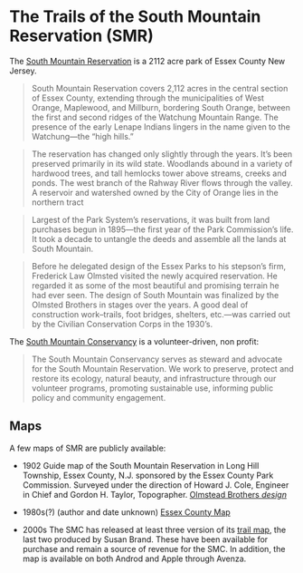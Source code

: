 # The Trails of the South Mountain Reservation (SMR)

The [South Mountain Reservation](https://essexcountyparks.org/parks/south-mountain-reservation) is a 2112 acre park of Essex County New Jersey.

> South Mountain Reservation covers 2,112 acres in the central section of Essex County, extending through the municipalities of West Orange, Maplewood, and Millburn,  bordering South Orange, between the first and second ridges of the Watchung Mountain Range. The presence of the early Lenape Indians lingers in the name given to the Watchung—the "high hills."

>  The reservation has changed only slightly through the years. It's been preserved primarily in its wild state. Woodlands abound in a variety of hardwood trees, and tall hemlocks tower above streams, creeks and ponds. The west branch of the Rahway River flows through the valley. A reservoir and watershed owned by the City of Orange lies in the northern tract

> Largest of the Park System's reservations, it was built from land purchases begun in 1895—the first year of the Park Commission's life.  It took a decade to untangle the deeds and assemble all the lands at South Mountain.

> Before he delegated design of the Essex Parks to his stepson's firm, Frederick Law Olmsted visited the newly acquired reservation.  He regarded it as some of the most beautiful and promising terrain he had ever seen.  The design of South Mountain was finalized by the Olmsted Brothers in stages over the years.  A good deal of construction work--trails, foot bridges, shelters, etc.—was carried out by the Civilian Conservation Corps in the 1930's.

The [South Mountain Conservancy](https://www.somocon.org/) is a volunteer-driven, non profit:

> The South Mountain Conservancy serves as steward and advocate for the South Mountain Reservation.  We work to preserve, protect and restore its ecology, natural beauty, and infrastructure through our volunteer programs, promoting sustainable use, informing public policy and community engagement.




## Maps

A few maps of SMR are publicly available:

* 1902 Guide map of the South Mountain Reservation in Long Hill Township, Essex County, N.J. sponsored by the Essex County Park Commission. Surveyed under the direction of Howard J. Cole, Engineer in Chief and Gordon H. Taylor, Topographer. [Olmstead Brothers *design*](https://rucore.libraries.rutgers.edu/rutgers-lib/19844/)


* 1980s(?) (author and date unknown) [Essex County Map](https://essexcountyparks.org/_media/_data/EssexLocation/SMR-Trail-Map_legal.jpg)


* 2000s The SMC has released at least three version of its [trail map](https://www.somocon.org/product/smr-trail-map/), the last two produced by Susan Brand. These have been available for purchase and remain a source of revenue for the SMC. In addition, the map is available on both Androd and Apple through Avenza.
